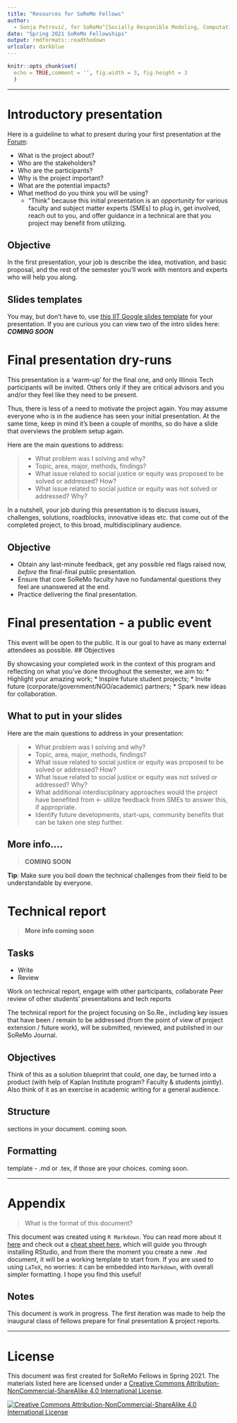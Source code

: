 ```yaml
---
title: "Resources for SoReMo Fellows" 
author: 
  - Sonja Petrović, for SoReMo^[Socially Responible Modeling, Computation, and Design - a grassroots initiative at Illinois Tech.  [Homepage](https://www.soremo.org), [Email](mailto:sonja.petrovic@iit.edu).] 
date: "Spring 2021 SoReMo Fellowships"
output: rmdformats::readthedown
urlcolor: darkblue
---
```


```r
knitr::opts_chunk$set(
  echo = TRUE,comment = '', fig.width = 3, fig.height = 3
  )
```

---

# Introductory presentation 

Here is a guideline to what to present during your first presentation at the [Forum](www.soremo.org/forum): 

* What is the project about? 
* Who are the stakeholders? 
* Who are the participants? 
* Why is the project important? 
* What are the potential impacts?
* What method do you think you will be using? 
  * "Think" because this initial presentation is an *opportunity* for various faculty and subject matter experts (SMEs) to plug in, get involved, reach out to you, and offer guidance in a technical are that you project may benefit from utilizing. 
  
## Objective 
  In the first presentation,  your job is describe the idea, motivation, and basic proposal, and the rest of the semester you'll work with mentors and experts who will help you along. 
  
## Slides templates
You may, but don't have to, use [this IIT Google slides template](https://docs.google.com/presentation/d/1sjW_eok8G-ni3uiZGfMRXkl6rVlqY-igvlhaEp9A3uM/edit?usp=sharing) for your presentation. 
If you are curious you can view two of the intro slides here: ***COMING SOON***

  
  
# Final presentation dry-runs 

This presentation is a 'warm-up' for the final one, and  only  Illinois Tech participants will be invited.  Others only if they are critical advisors and you and/or they feel like they need to be present. 

Thus, there is less of a need to motivate the project again. You may assume everyone who is in the audience has seen your initial presentation. 
At the same time, keep in mind it's been a couple of months, so do have a slide that overviews the problem setup again. 

Here are the main questions to address: 

> 
* What problem was I solving and why? 
* Topic, area, major, methods, findings? 
* What issue related to social justice or equity was proposed to be solved or addressed? How? 
* What issue related to social justice or equity was not solved or addressed? Why? 


In a nutshell, your job during this presentation is to discuss issues, challenges, solutions, roadblocks, innovative ideas etc. that come out of the completed project, to this broad, multidisciplinary audience. 

## Objective 

* Obtain any last-minute feedback, get any possible red flags raised now, *before* the final-final public presentation. 
* Ensure that core SoReMo faculty have no fundamental questions they feel are unanswered at the end.
* Practice delivering the final presentation. 



# Final presentation - a public event 

This event will be open to the public. It is our goal to have as many external attendees as possible. 
## Objectives

By showcasing your completed work in the context of this program and reflecting on what you've done throughout the semester, we aim to:
* Highlight your amazing work;
* Inspire future student projects;
* Invite future (corporate/government/NGO/academic) partners;
* Spark new ideas for collaboration. 


## What to put in your slides 

Here are the main questions to address in your presentation: 

> 
* What problem was I solving and why? 
* Topic, area, major, methods, findings? 
* What issue related to social justice or equity was proposed to be solved or addressed? How? 
* What issue related to social justice or equity was not solved or addressed? Why? 
* What additional interdisciplinary approaches would the project have benefited from $\leftarrow$ utilize feedback from SMEs to answer this, if appropriate.  
* Identify future developments, start-ups, community benefits that can be taken one step further. 

## More info....

> **COMING SOON**

**Tip**: Make sure you boil down the technical challenges from their field to be understandable by everyone. 





#  Technical report 

> **More info coming soon**

## Tasks
* Write
* Review


Work on technical report, engage with other participants, collaborate 
Peer review of other students’ presentations and tech reports

The technical report for the project focusing on So.Re., including key issues that have been / remain to be addressed (from the point of view of project extension / future work), will be submitted, reviewed, and published in our SoReMo Journal.  

## Objectives
Think of this as a solution blueprint that could, one day, be turned into a product (with help of Kaplan Institute program? Faculty & students jointly). 
Also think of it as an exercise in academic writing for a general audience. 

## Structure
sections in your document.  coming soon. 

## Formatting
template - .md or .tex, if those are your choices. coming soon. 

--- 

# Appendix 

> What is the format of this document?

This document  was created using `R Markdown`. You can read more about it [here](https://www.markdownguide.org/getting-started/) and check out a [cheat sheet here](https://rstudio.com/wp-content/uploads/2015/02/rmarkdown-cheatsheet.pdf), which will guide you through installing RStudio, and from there the moment you create  a new `.Rmd` document, it will be a  working template to start from.  If you are used to using `LaTeX`, no worries: it can be embedded into `Markdown`, with overall simpler formatting. I hope you find this useful! 

## Notes
This document is work in progress. The first iteration was made to help the inaugural class of fellows
prepare for final presentation & project reports. 

---


# License

This document  was first created for SoReMo Fellows in Spring 2021. 
The materials listed here are licensed under a [Creative Commons Attribution-NonCommercial-ShareAlike 4.0 International License](https://creativecommons.org/licenses/by-nc-sa/4.0/).


[![Creative Commons Attribution-NonCommercial-ShareAlike 4.0 International License][image]][hyperlink]

  [hyperlink]: https://creativecommons.org/licenses/by-nc-sa/4.0/
  [image]: https://i.creativecommons.org/l/by-nc-sa/4.0/88x31.png
    